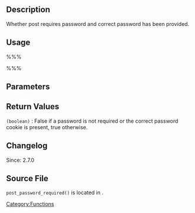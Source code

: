 {{Languages|
{{en|Function Reference/post_password_required}}
{{ja|テンプレートタグ/post_password_required}}
}}

==Description==

Whether post requires password and correct password has been provided.

==Usage==
%%%<?php post_password_required( $post ); ?>%%%

==Parameters==
{{Parameter|$post|mixed|Either the post ID (integer) or the post object.|Global $post variable}}

== Return Values ==
; <tt>(boolean)</tt> : False if a password is not required or the correct password cookie is present, true otherwise.

==Changelog==
Since: 2.7.0

==Source File==
<tt>post_password_required()</tt> is located in {{Trac|wp-includes/post-template.php}}.

[[Category:Functions]]